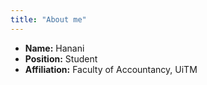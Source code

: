 ---
title: "About me"
---

- __Name:__ Hanani
- __Position:__ Student
- __Affiliation:__ Faculty of Accountancy, UiTM